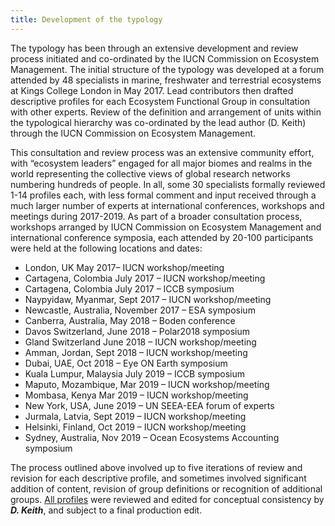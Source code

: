 ```yaml
---
title: Development of the typology
---
```


The typology has been through an extensive development and review process initiated and co-ordinated by the IUCN Commission on Ecosystem Management. The initial structure of the typology was developed at a forum attended by 48 specialists in marine, freshwater and terrestrial ecosystems at Kings College London in May 2017. Lead contributors then drafted descriptive profiles for each Ecosystem Functional Group in consultation with other experts. Review of the definition and arrangement of units within the typological hierarchy was co-ordinated by the lead author (D. Keith) through the IUCN Commission on Ecosystem Management.

This consultation and review process was an extensive community effort, with "ecosystem leaders" engaged for all major biomes and realms in the world representing the collective views of global research networks numbering hundreds of people. In all, some 30 specialists formally reviewed 1-14 profiles each, with less formal comment and input received through a much larger number of experts at international conferences, workshops and meetings during 2017-2019. As part of a broader consultation process, workshops arranged by IUCN Commission on Ecosystem Management and international conference symposia, each attended by 20-100 participants were held at the following locations and dates:

* London, UK May 2017– IUCN workshop/meeting
* Cartagena, Colombia July 2017 – IUCN workshop/meeting
* Cartagena, Colombia July 2017 – ICCB symposium
* Naypyidaw, Myanmar, Sept 2017 – IUCN workshop/meeting
* Newcastle, Australia, November 2017 – ESA symposium
* Canberra, Australia, May 2018 – Boden conference
* Davos Switzerland, June 2018 – Polar2018 symposium
* Gland Switzerland June 2018 – IUCN workshop/meeting
* Amman, Jordan, Sept 2018 – IUCN workshop/meeting
* Dubai, UAE, Oct 2018 – Eye ON Earth symposium
* Kuala Lumpur, Malaysia July 2019 – ICCB symposium
* Maputo, Mozambique, Mar 2019 – IUCN workshop/meeting
* Mombasa, Kenya Mar 2019 – IUCN workshop/meeting
* New York, USA, June 2019 – UN SEEA-EEA forum of experts
* Jurmala, Latvia, Sept 2019 – IUCN workshop/meeting
* Helsinki, Finland, Oct 2019 – IUCN workshop/meeting
* Sydney, Australia, Nov 2019 – Ocean Ecosystems Accounting symposium

The process outlined above involved up to five iterations of review and revision for each descriptive profile, and sometimes involved significant addition of content, revision of group definitions or recognition of additional groups. [All profiles](efg-info.qmd) were reviewed and edited for conceptual consistency by ***D. Keith***, and subject to a final production edit.